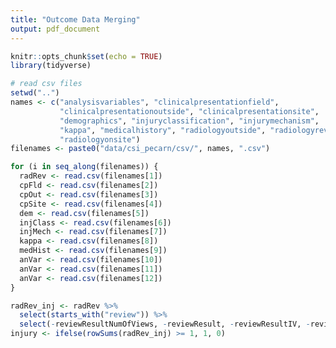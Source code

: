 ```yaml
---
title: "Outcome Data Merging"
output: pdf_document
---
```


```r
knitr::opts_chunk$set(echo = TRUE)
library(tidyverse)
```





```r
# read csv files
setwd("..")
names <- c("analysisvariables", "clinicalpresentationfield", 
           "clinicalpresentationoutside", "clinicalpresentationsite",
           "demographics", "injuryclassification", "injurymechanism",
           "kappa", "medicalhistory", "radiologyoutside", "radiologyreview",
           "radiologyonsite")
filenames <- paste0("data/csi_pecarn/csv/", names, ".csv")

for (i in seq_along(filenames)) {
  radRev <- read.csv(filenames[1])
  cpFld <- read.csv(filenames[2])
  cpOut <- read.csv(filenames[3])
  cpSite <- read.csv(filenames[4])
  dem <- read.csv(filenames[5])
  injClass <- read.csv(filenames[6])
  injMech <- read.csv(filenames[7])
  kappa <- read.csv(filenames[8])
  medHist <- read.csv(filenames[9])
  anVar <- read.csv(filenames[10])
  anVar <- read.csv(filenames[11])
  anVar <- read.csv(filenames[12])
}
```



```r
radRev_inj <- radRev %>% 
  select(starts_with("review")) %>% 
  select(-reviewResultNumOfViews, -reviewResult, -reviewResultIV, -reviewResultCA) 
injury <- ifelse(rowSums(radRev_inj) >= 1, 1, 0)
```


```r

```




